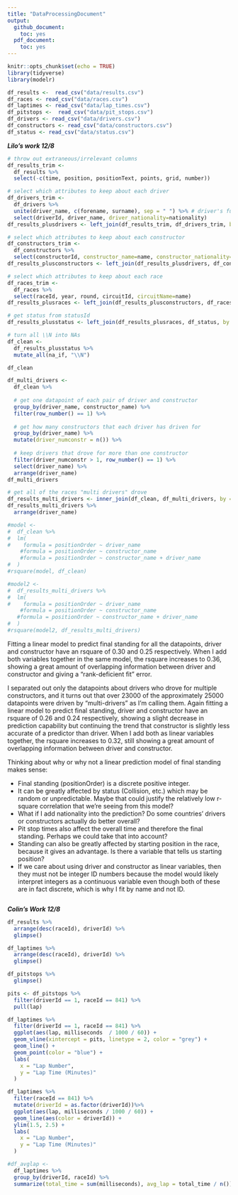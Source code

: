 ```yaml
---
title: "DataProcessingDocument"
output:
  github_document:
    toc: yes
  pdf_document:
    toc: yes
---
```


```r
knitr::opts_chunk$set(echo = TRUE)
library(tidyverse)
library(modelr)
```

```r
df_results <-  read_csv("data/results.csv")
df_races <- read_csv("data/races.csv")
df_laptimes <- read_csv("data/lap_times.csv")
df_pitstops <-  read_csv("data/pit_stops.csv")
df_drivers <- read_csv("data/drivers.csv")
df_constructors <- read_csv("data/constructors.csv")
df_status <- read_csv("data/status.csv")
```

***Lilo's work 12/8***

```r
# throw out extraneous/irrelevant columns
df_results_trim <- 
  df_results %>%
  select(-c(time, position, positionText, points, grid, number))

# select which attributes to keep about each driver
df_drivers_trim <-
  df_drivers %>%
  unite(driver_name, c(forename, surname), sep = " ") %>% # driver's full name
  select(driverId, driver_name, driver_nationality=nationality)
df_results_plusdrivers <- left_join(df_results_trim, df_drivers_trim, by = "driverId")

# select which attributes to keep about each constructor
df_constructors_trim <-
  df_constructors %>%
  select(constructorId, constructor_name=name, constructor_nationality=nationality)
df_results_plusconstructors <- left_join(df_results_plusdrivers, df_constructors_trim, by = "constructorId")

# select which attributes to keep about each race
df_races_trim <-
  df_races %>%
  select(raceId, year, round, circuitId, circuitName=name)
df_results_plusraces <- left_join(df_results_plusconstructors, df_races_trim, by = "raceId")

# get status from statusId
df_results_plusstatus <- left_join(df_results_plusraces, df_status, by = "statusId")

# turn all \\N into NAs
df_clean <-
  df_results_plusstatus %>%
  mutate_all(na_if, "\\N")

df_clean
```

``` r
df_multi_drivers <-
  df_clean %>%
  
  # get one datapoint of each pair of driver and constructor
  group_by(driver_name, constructor_name) %>%
  filter(row_number() == 1) %>%
  
  # get how many constructors that each driver has driven for
  group_by(driver_name) %>%
  mutate(driver_numconstr = n()) %>%
  
  # keep drivers that drove for more than one constructor
  filter(driver_numconstr > 1, row_number() == 1) %>%
  select(driver_name) %>% 
  arrange(driver_name)
df_multi_drivers

# get all of the races "multi drivers" drove
df_results_multi_drivers <- inner_join(df_clean, df_multi_drivers, by = "driver_name")
df_results_multi_drivers %>% 
  arrange(driver_name)
```


``` r
#model <-
#  df_clean %>%
#  lm(
#    formula = positionOrder ~ driver_name
    #formula = positionOrder ~ constructor_name
    #formula = positionOrder ~ constructor_name + driver_name
#  )
#rsquare(model, df_clean)

#model2 <-
#  df_results_multi_drivers %>%
#  lm(
#    formula = positionOrder ~ driver_name
    #formula = positionOrder ~ constructor_name
   #formula = positionOrder ~ constructor_name + driver_name
#  )
#rsquare(model2, df_results_multi_drivers)
```
Fitting a linear model to predict final standing for all the datapoints, driver and constructor have an rsquare of 0.30 and 0.25 respectively. When I add both variables together in the same model, the rsquare increases to 0.36, showing a great amount of overlapping information between driver and constructor and giving a "rank-deficient fit" error.

I separated out only the datapoints about drivers who drove for multiple constructors, and it turns out that over 23000 of the approximately 25000 datapoints were driven by "multi-drivers" as I'm calling them. Again fitting a linear model to predict final standing, driver and constructor have an rsquare of 0.26 and 0.24 respectively, showing a slight decrease in prediction capability but continuing the trend that constructor is slightly less accurate of a predictor than driver. When I add both as linear variables together, the rsquare increases to 0.32, still showing a great amount of overlapping information between driver and constructor.

Thinking about why or why not a linear prediction model of final standing makes sense: 

- Final standing (positionOrder) is a discrete positive integer.
- It can be greatly affected by status (Collision, etc.) which may be random or unpredictable. Maybe that could justify the relatively low r-square correlation that we're seeing from this model?
- What if I add nationality into the prediction? Do some countries' drivers or constructors actually do better overall?
- Pit stop times also affect the overall time and therefore the final standing. Perhaps we could take that into account?
- Standing can also be greatly affected by starting position in the race, because it gives an advantage. Is there a variable that tells us starting position?
- If we care about using driver and constructor as linear variables, then they must not be integer ID numbers because the model would likely interpret integers as a continuous variable even though both of these are in fact discrete, which is why I fit by name and not ID.


```r
 
```

***Colin's Work 12/8***

```r
df_results %>% 
  arrange(desc(raceId), driverId) %>% 
  glimpse()

df_laptimes %>%
  arrange(desc(raceId), driverId) %>% 
  glimpse()

df_pitstops %>% 
  glimpse()
```

```r
pits <- df_pitstops %>% 
  filter(driverId == 1, raceId == 841) %>% 
  pull(lap)

df_laptimes %>% 
  filter(driverId == 1, raceId == 841) %>% 
  ggplot(aes(lap, milliseconds  / 1000 / 60)) + 
  geom_vline(xintercept = pits, linetype = 2, color = "grey") +
  geom_line() +
  geom_point(color = "blue") + 
  labs(
    x = "Lap Number",
    y = "Lap Time (Minutes)"
  )
```
```r
df_laptimes %>% 
  filter(raceId == 841) %>% 
  mutate(driverId = as.factor(driverId))%>% 
  ggplot(aes(lap, milliseconds / 1000 / 60)) +
  geom_line(aes(color = driverId)) + 
  ylim(1.5, 2.5) + 
  labs(
    x = "Lap Number",
    y = "Lap Time (Minutes)"
  )
```
```r
#df_avglap <- 
  df_laptimes %>% 
  group_by(driverId, raceId) %>% 
  summarize(total_time = sum(milliseconds), avg_lap = total_time / n()) 

```
 
 
